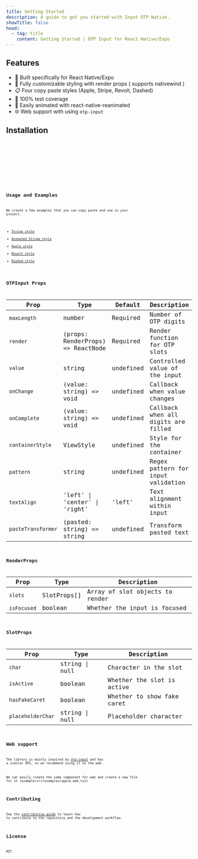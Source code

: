 ```yaml
---
title: Getting Started
description: A guide to get you started with Input OTP Native.
showTitle: false
head:
  - tag: title
    content: Getting Started | OTP Input for React Native/Expo
---
```



## Features

- 📱 Built specifically for React Native/Expo
- 🎨 Fully customizable styling with render props ( supports nativewind )
- 📋 Four copy paste styles (Apple, Stripe, Revolt, Dashed)
- 🧪 100% test coverage
- 🔄 Easily animated with react-native-reanimated
- 🌐 Web support with using `otp-input`

## Installation

<Tabs>
  <TabItem label="npm" icon="npm">
    <Code language="bash" code="npm install input-otp-native" />
  </TabItem>
  <TabItem label="yarn" icon="seti:yarn">
    <Code language="bash" code="yarn add input-otp-native" />
  </TabItem>
  <TabItem label="pnpm" icon="pnpm">
    <Code language="bash" code="pnpm add input-otp-native" />
  </TabItem>
</Tabs>

## Usage and Examples

We create a few examples that you can copy paste and use in your project.

- [Stripe style](/examples/stripe)
- [Animated Stripe style](/examples/animated-stripe)
- [Apple style](/examples/apple)
- [Revolt style](/examples/revolt)
- [Dashed style](/examples/dashed)

## OTPInput Props

| Prop               | Type                              | Default   | Description                         |
| ------------------ | --------------------------------- | --------- | ----------------------------------- |
| `maxLength`        | number                            | Required  | Number of OTP digits                |
| `render`           | (props: RenderProps) => ReactNode | Required  | Render function for OTP slots       |
| `value`            | string                            | undefined | Controlled value of the input       |
| `onChange`         | (value: string) => void           | undefined | Callback when value changes         |
| `onComplete`       | (value: string) => void           | undefined | Callback when all digits are filled |
| `containerStyle`   | ViewStyle                         | undefined | Style for the container             |
| `pattern`          | string                            | undefined | Regex pattern for input validation  |
| `textAlign`        | 'left' \| 'center' \| 'right'     | 'left'    | Text alignment within input         |
| `pasteTransformer` | (pasted: string) => string        | undefined | Transform pasted text               |

## RenderProps

| Prop        | Type        | Description                     |
| ----------- | ----------- | ------------------------------- |
| `slots`     | SlotProps[] | Array of slot objects to render |
| `isFocused` | boolean     | Whether the input is focused    |

## SlotProps

| Prop              | Type           | Description                |
| ----------------- | -------------- | -------------------------- |
| `char`            | string \| null | Character in the slot      |
| `isActive`        | boolean        | Whether the slot is active |
| `hasFakeCaret`    | boolean        | Whether to show fake caret |
| `placeholderChar` | string \| null | Placeholder character      |

## Web support

The library is mainly inspired by [otp-input](https://github.com/guilhermerodz/input-otp) and has a similar API, so we recommend using it on the web.

We can easily create the same component for web and create a new file for it (example/src/examples/apple.web.tsx)

## Contributing

See the [contributing guide](CONTRIBUTING.md) to learn how to contribute to the repository and the development workflow.

## License

MIT
